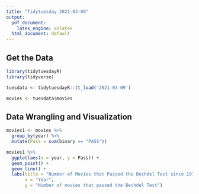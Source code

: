```yaml
---
title: "Tidytuesday 2021-03-09"
output:
  pdf_document:
    latex_engine: xelatex
  html_document: default
---
```


## Get the Data

```r
library(tidytuesdayR)
library(tidyverse)

tuesdata <- tidytuesdayR::tt_load('2021-03-09')

movies <- tuesdata$movies

```


## Data Wrangling and Visualization

```r
movies1 <- movies %>%
  group_by(year) %>%
  mutate(Pass = sum(binary == "PASS")) 

movies1 %>% 
  ggplot(aes(x = year, y = Pass)) + 
  geom_point() +
  geom_line() +
  labs(title = "Number of Movies that Passed the Bechdel Test since 1971",
       x = "Year",
       y = "Number of movies that passed the Bechdel Test")

```

